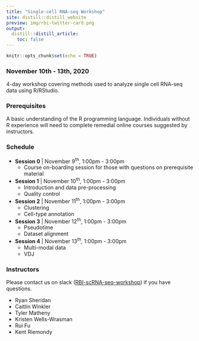 ```yaml
---
title: "Single-cell RNA-seq Workshop"
site: distill::distill_website
preview: img/rbi-twitter-card.png
output:
  distill::distill_article:
    toc: false
---
```


```r
knitr::opts_chunk$set(echo = TRUE)
```

### **November 10th - 13th, 2020 **

4-day workshop covering methods used to analyze single cell RNA-seq data using R/RStudio.

### **Prerequisites**

A basic understanding of the R programming language. Individuals without R experience will need to complete remedial online courses suggested by instructors. 

### **Schedule**

* **Session 0** | November 9<sup>th</sup>, 1:00pm - 3:00pm
  + Course on-boarding session for those with questions on prerequisite material 
  
* **Session 1** | November 10<sup>th</sup>, 1:00pm - 3:00pm
  + Introduction and data pre-processing
  + Quality control
      
* **Session 2** | November 11<sup>th</sup>, 1:00pm - 3:00pm
  + Clustering
  + Cell-type annotation

* **Session 3** | November 12<sup>th</sup>, 1:00pm - 3:00pm
  + Pseudotime
  + Dataset alignment

* **Session 4** | November 13<sup>th</sup>, 1:00pm - 3:00pm
  + Multi-modal data
  + VDJ

### **Instructors**

Please contact us on slack ([RBI-scRNA-seq-workshop](rbiscrnaseqwo-b3y9537.slack.com)) if you have questions. 

- Ryan Sheridan  
- Caitlin Winkler  
- Tyler Matheny  
- Kristen Wells-Wrasman
- Rui Fu  
- Kent Riemondy  




